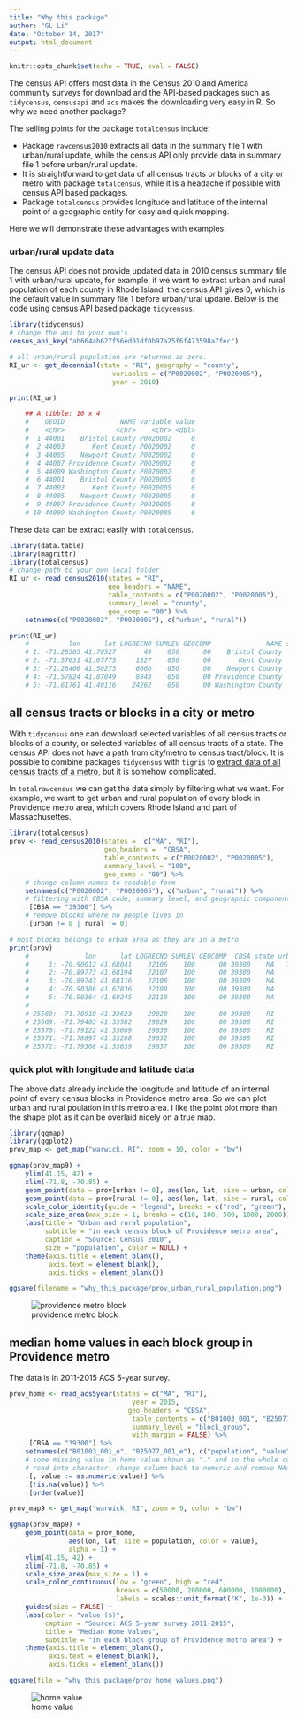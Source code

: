 ```yaml
---
title: "Why this package"
author: "GL Li"
date: "October 14, 2017"
output: html_document
---
```


```r
knitr::opts_chunk$set(echo = TRUE, eval = FALSE)
```

The census API offers most data in the Census 2010 and America community surveys for download and the API-based packages such as `tidycensus`, `censusapi` and `acs` makes the downloading very easy in R. So why we need another package?

The selling points for the package `totalcensus` include:

- Package `rawcensus2010` extracts all data in the summary file 1 with urban/rural update, while the census API only provide data in summary file 1 before urban/rural update.
- It is straightforward to get data of all census tracts or blocks of a city or metro with package `totalcensus`, while it is a headache if possible with census API based packages.
- Package `totalcensus` provides longitude and latitude of the internal point of a geographic entity for easy and quick mapping. 

Here we will demonstrate these advantages with examples.

### urban/rural update data
The census API does not provide updated data in 2010 census summary file 1 with urban/rural update, for example, if we want to extract urban and rural population of each county in Rhode Island, the census API gives 0, which is the default value in summary file 1 before urban/rural update. Below is the code using census API based package `tidycensus`.

```r
library(tidycensus)
# change the api to your own's
census_api_key("ab664ab627f56ed01df0b97a25f6f473598a7fec")

# all urban/rural population are returned as zero.
RI_ur <- get_decennial(state = "RI", geography = "county", 
                          variables = c("P0020002", "P0020005"),
                          year = 2010)

print(RI_ur)

    ## A tibble: 10 x 4
    #    GEOID              NAME variable value
    #    <chr>             <chr>    <chr> <dbl>
    #  1 44001    Bristol County P0020002     0
    #  2 44003       Kent County P0020002     0
    #  3 44005    Newport County P0020002     0
    #  4 44007 Providence County P0020002     0
    #  5 44009 Washington County P0020002     0
    #  6 44001    Bristol County P0020005     0
    #  7 44003       Kent County P0020005     0
    #  8 44005    Newport County P0020005     0
    #  9 44007 Providence County P0020005     0
    # 10 44009 Washington County P0020005     0
```

These data can be extract easily with `totalcensus`.
```r
library(data.table)
library(magrittr)
library(totalcensus)
# change path to your own local folder
RI_ur <- read_census2010(states = "RI", 
                         geo_headers = "NAME", 
                         table_contents = c("P0020002", "P0020005"),
                         summary_level = "county",
                         geo_comp = "00") %>%
    setnames(c("P0020002", "P0020005"), c("urban", "rural"))

print(RI_ur)
    #          lon      lat LOGRECNO SUMLEV GEOCOMP              NAME state  urban rural
    # 1: -71.28505 41.70527       49    050      00    Bristol County    RI  49305   570
    # 2: -71.57631 41.67775     1327    050      00       Kent County    RI 152888 13270
    # 3: -71.28406 41.50273     6060    050      00    Newport County    RI  72865 10023
    # 4: -71.57824 41.87049     8943    050      00 Providence County    RI 592145 34522
    # 5: -71.61761 41.40116    24262    050      00 Washington County    RI  87840 39139
```


## all census tracts or blocks in a city or metro
With `tidycensus` one can download selected variables of all census tracts or blocks of a county, or selected variables of all census tracts of a state. The census API does not have a path from city/metro to census tract/block. It is possible to combine packages `tidycensus` with `tigris` to [extract data of all census tracts of a metro](http://walkerke.github.io/2017/05/tigris-metros/), but it is somehow complicated. 

In `totalrawcensus` we can get the data simply by filtering what we want. For example, we want to get urban and rural population of every block in Providence metro area, which covers Rhode Island and part of Massachusettes.

```r
library(totalcensus)
prov <- read_census2010(states =  c("MA", "RI"), 
                        geo_headers =  "CBSA", 
                        table_contents = c("P0020002", "P0020005"),
                        summary_level = "100",
                        geo_comp = "00") %>%
    # change column names to readable form
    setnames(c("P0020002", "P0020005"), c("urban", "rural")) %>%
    # filtering with CBSA code, summary level, and geographic component
    .[CBSA == "39300"] %>%
    # remove blocks where no people lives in
    .[urban != 0 | rural != 0]

# most blocks belongs to urban area as they are in a metro
print(prov) 
    #              lon      lat LOGRECNO SUMLEV GEOCOMP  CBSA state urban rural
    #     1: -70.90012 41.68041    22106    100      00 39300    MA   199     0
    #     2: -70.89773 41.68194    22107    100      00 39300    MA    22     0
    #     3: -70.89743 41.68116    22108    100      00 39300    MA    22     0
    #     4: -70.90386 41.67836    22109    100      00 39300    MA    15     0
    #     5: -70.90364 41.68245    22110    100      00 39300    MA    81     0
    #    ---                                                                   
    # 25568: -71.78918 41.33623    29028    100      00 39300    RI     8     0
    # 25569: -71.79403 41.33582    29029    100      00 39300    RI    25     0
    # 25570: -71.79122 41.33609    29030    100      00 39300    RI    27     0
    # 25571: -71.78897 41.33288    29032    100      00 39300    RI     4     0
    # 25572: -71.79308 41.33639    29037    100      00 39300    RI    18     0
```

### quick plot with longitude and latitude data
The above data already include the longitude and latitude of an internal point of every census blocks in Providence metro area. So we can plot urban and rural poulation in this metro area. I like the point plot more than the shape plot as it can be overlaid nicely on a true map.

```r
library(ggmap)
library(ggplot2)
prov_map <- get_map("warwick, RI", zoom = 10, color = "bw")

ggmap(prov_map9) + 
    ylim(41.15, 42) +
    xlim(-71.8, -70.85) +
    geom_point(data = prov[urban != 0], aes(lon, lat, size = urban, color = "red"), alpha = 0.15) +
    geom_point(data = prov[rural != 0], aes(lon, lat, size = rural, color = "green"), alpha = 0.3) +
    scale_color_identity(guide = "legend", breaks = c("red", "green"), label = c("urban", "rural")) +
    scale_size_area(max_size = 1, breaks = c(10, 100, 500, 1000, 2000)) +
    labs(title = "Urban and rural population", 
         subtitle = "in each census block of Providence metro area",
         caption = "Source: Census 2010",
         size = "population", color = NULL) +
    theme(axis.title = element_blank(),
          axis.text = element_blank(),
          axis.ticks = element_blank())

ggsave(filename = "why_this_package/prov_urban_rural_population.png")
```

![providence metro block](prov_urban_rural_population.png)

## median home values in each block group in Providence metro
The data is in 2011-2015 ACS 5-year survey.

```r
prov_home <- read_acs5year(states = c("MA", "RI"),
                               year = 2015,
                              geo_headers = "CBSA",
                               table_contents = c("B01003_001", "B25077_001"),
                               summary_level = "block_group",
                               with_margin = FALSE) %>%
    .[CBSA == "39300"] %>%
    setnames(c("B01003_001_e", "B25077_001_e"), c("population", "value")) %>%
    # some missing value in home value shown as "." and so the whole column was
    # read into character. change column back to numeric and remove NAs
    .[, value := as.numeric(value)] %>%
    .[!is.na(value)] %>%
    .[order(value)]

prov_map9 <- get_map("warwick, RI", zoom = 9, color = "bw")

ggmap(prov_map9) +
    geom_point(data = prov_home,
               aes(lon, lat, size = population, color = value),
               alpha = 1) +
    ylim(41.15, 42) +
    xlim(-71.8, -70.85) +
    scale_size_area(max_size = 1) +
    scale_color_continuous(low = "green", high = "red",
                           breaks = c(50000, 200000, 600000, 1000000),
                           labels = scales::unit_format("K", 1e-3)) +
    guides(size = FALSE) +
    labs(color = "value ($)",
         caption = "Source: ACS 5-year survey 2011-2015",
         title = "Median Home Values",
         subtitle = "in each block group of Providence metro area") +
    theme(axis.title = element_blank(),
          axis.text = element_blank(),
          axis.ticks = element_blank())

ggsave(file = "why_this_package/prov_home_values.png")
```

![home value](prov_home_values.png)
